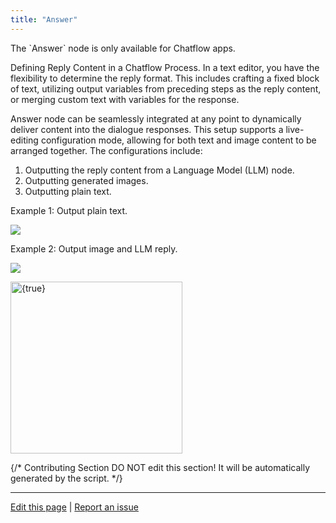 ```yaml
---
title: "Answer"
---
```


<Tip>
  The `Answer` node is only available for Chatflow apps.
</Tip>

Defining Reply Content in a Chatflow Process. In a text editor, you have the flexibility to determine the reply format. This includes crafting a fixed block of text, utilizing output variables from preceding steps as the reply content, or merging custom text with variables for the response.

Answer node can be seamlessly integrated at any point to dynamically deliver content into the dialogue responses. This setup supports a live-editing configuration mode, allowing for both text and image content to be arranged together. The configurations include:

1. Outputting the reply content from a Language Model (LLM) node.
2. Outputting generated images.
3. Outputting plain text.

Example 1: Output plain text.

![](https://assets-docs.dify.ai/2025/04/42bb6bdef101bf79f959f4fc56a50ff3.png)

Example 2: Output image and LLM reply.

![](https://assets-docs.dify.ai/2025/04/d2c901e821029756ebf95f4e099d833f.png)

<img
  src="https://assets-docs.dify.ai/2025/04/5a70a5e568dded3975e54cfa84085c93.png"
  width="275"
  className="mx-auto"
  alt={true}
/>

{/*
Contributing Section
DO NOT edit this section!
It will be automatically generated by the script.
*/}

---

[Edit this page](https://github.com/langgenius/dify-docs/edit/main/en/guides/workflow/node/answer.mdx) | [Report an issue](https://github.com/langgenius/dify-docs/issues/new?title=Documentation%20Issue%3A%20&body=%23%23%20Issue%20Description%0A%3C%21--%20Please%20briefly%20describe%20the%20issue%20you%20found%20--%3E%0A%0A%23%23%20Page%20Link%0Ahttps%3A%2F%2Fgithub.com%2Flanggenius%2Fdify-docs%2Fblob%2Fmain%2Fen/guides/workflow/node%2Fanswer.mdx%0A%0A%23%23%20Suggested%20Changes%0A%3C%21--%20If%20you%20have%20specific%20suggestions%20for%20changes%2C%20please%20describe%20them%20here%20--%3E%0A%0A%3C%21--%20Thank%20you%20for%20helping%20improve%20our%20documentation%21%20--%3E)